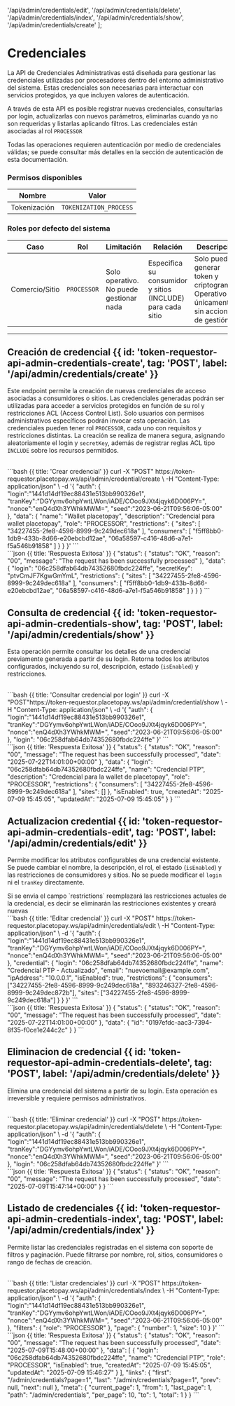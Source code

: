  '/api/admin/credentials/edit',
 '/api/admin/credentials/delete',
 '/api/admin/credentials/index',
 '/api/admin/credentials/show',
 '/api/admin/credentials/create'
];


# Credenciales

La API de Credenciales Administrativas está diseñada para gestionar las credenciales utilizadas por procesadores dentro del entorno administrativo del sistema.
Estas credenciales son necesarias para interactuar con servicios protegidos, ya que incluyen valores de autenticación.

A través de esta API es posible registrar nuevas credenciales, consultarlas por login, actualizarlas con nuevos parámetros, eliminarlas cuando ya no son requeridas y listarlas aplicando filtros.
Las credenciales están asociadas al rol `PROCESSOR`

<Note> Todas las operaciones requieren autenticación por medio de credenciales válidas; se puede consultar más detalles en la sección de autenticación de esta documentación. </Note>

### Permisos disponibles

| Nombre                               | Valor                        |
|--------------------------------------|------------------------------|
| Tokenización                         | `TOKENIZATION_PROCESS`       |


### Roles por defecto del sistema

| Caso             | Rol             | Limitación                                      | Relación                                                    | Descripción                                                                                       | Permisos                 |
|------------------|------------------|------------------------------------------------|-------------------------------------------------------------|---------------------------------------------------------------------------------------------------|--------------------------|
| Comercio/Sitio   | `PROCESSOR`      | Solo operativo. No puede gestionar nada        | Especifica su consumidor y sitios (INCLUDE) para cada sitio | Solo puede generar token y criptogramas. Operativo únicamente; sin acciones de gestión.           | `TOKENIZATION_PROCESS`   |

---

## Creación de credencial {{ id: 'token-requestor-api-admin-credentials-create', tag: 'POST', label: '/api/admin/credentials/create' }}

Este endpoint permite la creación de nuevas credenciales de acceso asociadas a consumidores o sitios. Las credenciales generadas podrán ser utilizadas para acceder a servicios protegidos en función de su rol y restricciones ACL (Access Control List). Solo usuarios con permisos administrativos específicos podrán invocar esta operación.
Las credenciales pueden tener rol `PROCESSOR`, cada uno con requisitos y restricciones distintas. La creación se realiza de manera segura, asignando aleatoriamente el login y `secretKey`, además de registrar reglas ACL tipo `INCLUDE` sobre los recursos permitidos.

<Row>
  <Col>
    <ApiReader
      path="/api/admin/credentials/create"
      method="post"
      api={props.refs}
    />
  </Col>

  <Col sticky>
    <br />
    <CodeGroup title="Solicitud" tag="POST" label="/api/admin/credential/create">
      ```bash {{ title: 'Crear credencial' }}
      curl -X "POST" https://token-requestor.placetopay.ws/api/admin/credential/create \
      -H "Content-Type: application/json" \
      -d '{
        "auth": {
           "login":"1441d14df19ec88431e513bb990326e1",
           "tranKey":"DGYymv6ohpYwtLWon/iADE/COoo9JXt4jqyk6D006PY=",
           "nonce":"enQ4dXh3YWhkMWM=",
           "seed":"2023-06-21T09:56:06-05:00"
        },
        "data": {
          "name": "Wallet placetopay",
          "description": "Credencial para wallet placetopay",
          "role": "PROCESSOR",
          "restrictions": {
            "sites": [
              "34227455-2fe8-4596-8999-9c249dec618a"
            ],
            "consumers": [
              "f5ff8bb0-1db9-433b-8d66-e20ebcbd12ae",
              "06a58597-c416-48d6-a7e1-f5a546b91858"
            ]
          }
        }
      }'
      ```
    </CodeGroup>
  </Col>
</Row>

<Row>
  <Col>
    <ApiReader
      path="/api/admin/credentials/create"
      method="post"
      type="response"
      api={props.refs}
    />
  </Col>

  <Col sticky>
   <br />
   <CodeGroup title="Respuesta">
      ```json {{ title: 'Respuesta Exitosa' }}
      {
        "status": {
          "status": "OK",
          "reason": "00",
          "message": "The request has been successfully processed"
        },
        "data": {
          "login": "06c258dfab64db74352680fbdc224ffe",
          "secretKey": "ptvCmJF7KgwGmYmL",
          "restrictions": {
            "sites": [
              "34227455-2fe8-4596-8999-9c249dec618a"
            ],
            "consumers": [
              "f5ff8bb0-1db9-433b-8d66-e20ebcbd12ae",
              "06a58597-c416-48d6-a7e1-f5a546b91858"
            ]
          }
        }
      }
      ```
    </CodeGroup>
  </Col>
</Row>


## Consulta de credencial {{ id: 'token-requestor-api-admin-credentials-show', tag: 'POST', label: '/api/admin/credentials/show' }}

Esta operación permite consultar los detalles de una credencial previamente generada a partir de su login. Retorna todos los atributos configurados, incluyendo su rol, descripción, estado (`isEnabled`) y restricciones.

<Row>
  <Col>
    <ApiReader
      path="/api/admin/credentials/show"
      method="post"
      api={props.refs}
    />
  </Col>

  <Col sticky>
    <br />
    <CodeGroup title="Solicitud" tag="POST" label="/api/admin/credential/show">
      ```bash {{ title: 'Consultar credencial por login' }}
      curl -X "POST"https://token-requestor.placetopay.ws/api/admin/credential/show \
      -H "Content-Type: application/json" \
      -d '{
         "auth": {
            "login":"1441d14df19ec88431e513bb990326e1",
            "tranKey":"DGYymv6ohpYwtLWon/iADE/COoo9JXt4jqyk6D006PY=",
            "nonce":"enQ4dXh3YWhkMWM=",
            "seed":"2023-06-21T09:56:06-05:00"
        },
        "login": "06c258dfab64db74352680fbdc224ffe"
      }'
      ```
    </CodeGroup>
  </Col>
</Row>

<Row>
  <Col>
    <ApiReader
      path="/api/admin/credentials/show"
      method="post"
      type="response"
      api={props.refs}
    />
  </Col>

  <Col sticky>
    <br />
    <CodeGroup title="Respuesta">
      ```json {{ title: 'Respuesta Exitosa' }}
      {
        "status": {
          "status": "OK",
          "reason": "00",
          "message": "The request has been successfully processed",
          "date": "2025-07-22T14:01:00+00:00"
        },
        "data": {
          "login": "06c258dfab64db74352680fbdc224ffe",
          "name": "Credencial PTP",
          "description": "Credencial para la wallet de placetopay",
          "role": "PROCESSOR",
          "restrictions": {
            "consumers": [
              "34227455-2fe8-4596-8999-9c249dec618a"
            ],
            "sites": []
          },
          "isEnabled": true,
          "createdAt": "2025-07-09 15:45:05",
          "updatedAt": "2025-07-09 15:45:05"
        }
      }
      ```
    </CodeGroup>
  </Col>
</Row>


## Actualizacion credential {{ id: 'token-requestor-api-admin-credentials-edit', tag: 'POST', label: '/api/admin/credentials/edit' }}

Permite modificar los atributos configurables de una credencial existente. Se puede cambiar el nombre, la descripción, el rol, el estado (`isEnabled`) y las restricciones de consumidores y sitios. No se puede modificar el `login` ni el `tranKey` directamente.

<Note type='warning'>
Si se envia el campo `restrictions` reemplazará las restricciones actuales de la credencial, es decir se eliminarán las restricciones existentes y creará nuevas
</Note>

<Row>
  <Col>
    <ApiReader
      path="/api/admin/credentials/edit"
      method="post"
      api={props.refs}
    />
  </Col>

  <Col sticky>
    <br />
    <CodeGroup title="Solicitud" tag="POST" label="/api/admin/credentials/edit">
      ```bash {{ title: 'Editar credencial' }}
      curl -X "POST" https://token-requestor.placetopay.ws/api/admin/credentials/edit \
      -H "Content-Type: application/json" \
      -d '{
         "auth": {
            "login":"1441d14df19ec88431e513bb990326e1",
            "tranKey":"DGYymv6ohpYwtLWon/iADE/COoo9JXt4jqyk6D006PY=",
            "nonce":"enQ4dXh3YWhkMWM=",
            "seed":"2023-06-21T09:56:06-05:00"
        },
        "credential": {
          "login": "06c258dfab64db74352680fbdc224ffe",
          "name": "Credencial PTP - Actualizado",
          "email": "nuevoemail@example.com",
          "ipAddress": "10.0.0.1",
          "isEnabled": true,
          "restrictions": {
            "consumers": ["34227455-2fe8-4596-8999-9c249dec618a", "893246327-2fe8-4596-8999-9c249dec872b"],
            "sites": ["34227455-2fe8-4596-8999-9c249dec618a"]
          }
        }
      }'
      ```
    </CodeGroup>
  </Col>
</Row>

<Row>
  <Col>
    <ApiReader
      path="/api/admin/credentials/edit"
      method="post"
      type="response"
      api={props.refs}
    />
  </Col>

  <Col sticky>
    <br />
    <CodeGroup title="Respuesta">
      ```json {{ title: 'Respuesta Exitosa' }}
      {
        "status": {
          "status": "OK",
          "reason": "00",
          "message": "The request has been successfully processed",
          "date": "2025-07-22T14:01:00+00:00"
        },
        "data": {
          "id": "0197efdc-aac3-7394-8f35-f0ce1e244c2c"        }
        }
      ```
    </CodeGroup>
  </Col>
</Row>


## Eliminacion de credencial {{ id: 'token-requestor-api-admin-credentials-delete', tag: 'POST', label: '/api/admin/credentials/delete' }}

Elimina una credencial del sistema a partir de su login. Esta operación es irreversible y requiere permisos administrativos.

<Row>
  <Col>
    <ApiReader
      path="/api/admin/credentials/delete"
      method="post"
      api={props.refs}
    />
  </Col>

  <Col sticky>
    <br />
    <CodeGroup title="Solicitud" tag="POST" label="/api/admin/credentials/delete">
      ```bash {{ title: 'Eliminar credencial' }}
      curl -X "POST" https://token-requestor.placetopay.ws/api/admin/credentials/delete \
      -H "Content-Type: application/json" \
      -d '{
         "auth": {
            "login":"1441d14df19ec88431e513bb990326e1",
            "tranKey":"DGYymv6ohpYwtLWon/iADE/COoo9JXt4jqyk6D006PY=",
            "nonce":"enQ4dXh3YWhkMWM=",
            "seed":"2023-06-21T09:56:06-05:00"
        },
        "login": "06c258dfab64db74352680fbdc224ffe"
      }'
      ```
    </CodeGroup>
  </Col>
</Row>

<Row>
  <Col>
    <ApiReader
      path="/api/admin/credentials/delete"
      method="post"
      type="response"
      api={props.refs}
    />
  </Col>

  <Col sticky>
    <br />
    <CodeGroup title="Respuesta">
      ```json {{ title: 'Respuesta Exitosa' }}
      {
        "status": {
          "status": "OK",
          "reason": "00",
          "message": "The request has been successfully processed",
          "date": "2025-07-09T15:47:14+00:00"
        }
      }
      ```
    </CodeGroup>
  </Col>
</Row>


## Listado de credenciales {{ id: 'token-requestor-api-admin-credentials-index', tag: 'POST', label: '/api/admin/credentials/index' }}

Permite listar las credenciales registradas en el sistema con soporte de filtros y paginación. Puede filtrarse por nombre, rol, sitios, consumidores o rango de fechas de creación.


<Row>
  <Col>
    <ApiReader
      path="/api/admin/credentials/index"
      method="post"
      api={props.refs}
    />
  </Col>

  <Col sticky>
    <br />
    <CodeGroup title="Solicitud" tag="POST" label="/api/admin/credentials/index">
      ```bash {{ title: 'Listar credenciales' }}
      curl -X "POST" https://token-requestor.placetopay.ws/api/admin/credentials/index \
      -H "Content-Type: application/json" \
      -d '{
        "auth": {
           "login":"1441d14df19ec88431e513bb990326e1",
           "tranKey":"DGYymv6ohpYwtLWon/iADE/COoo9JXt4jqyk6D006PY=",
           "nonce":"enQ4dXh3YWhkMWM=",
           "seed":"2023-06-21T09:56:06-05:00"
        },
        "filters": {
          "role": "PROCESSOR"
        },
        "page": {
          "number": 1,
          "size": 10
        }
      }'
      ```
    </CodeGroup>
  </Col>
</Row>

<Row>
  <Col>
    <ApiReader
      path="/api/admin/credentials/index"
      method="post"
      type="response"
      api={props.refs}
    />
  </Col>

  <Col sticky>
    <br />
    <CodeGroup title="Respuesta">
      ```json {{ title: 'Respuesta Exitosa' }}
      {
        "status": {
          "status": "OK",
          "reason": "00",
          "message": "The request has been successfully processed",
          "date": "2025-07-09T15:48:00+00:00"
        },
        "data": [
          {
            "login": "06c258dfab64db74352680fbdc224ffe",
            "name": "Credencial PTP",
            "role": "PROCESSOR",
            "isEnabled": true,
            "createdAt": "2025-07-09 15:45:05",
            "updatedAt": "2025-07-09 15:46:27"
          }
        ],
        "links": {
          "first": "/admin/credentials?page=1",
          "last": "/admin/credentials?page=1",
          "prev": null,
          "next": null
        },
        "meta": {
          "current_page": 1,
          "from": 1,
          "last_page": 1,
          "path": "/admin/credentials",
          "per_page": 10,
          "to": 1,
          "total": 1
        }
      }
      ```
    </CodeGroup>
  </Col>
</Row>
